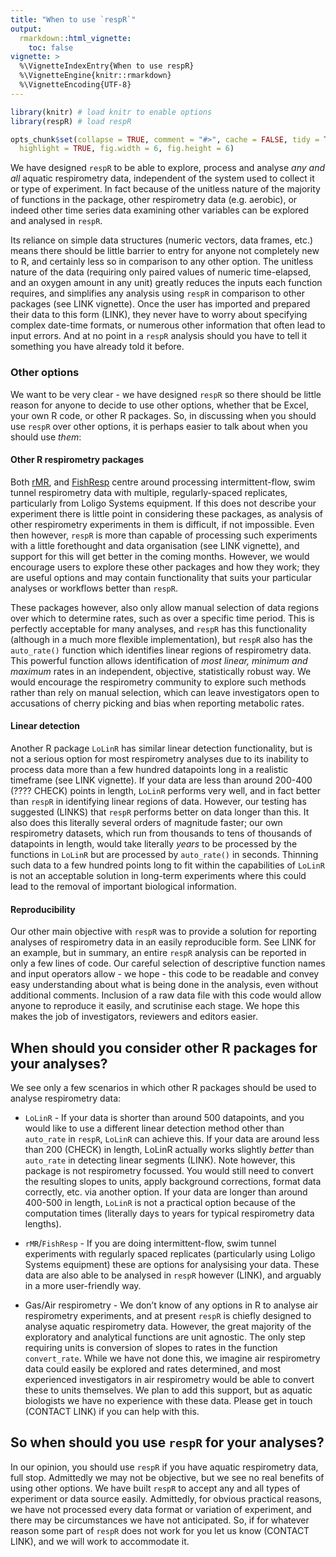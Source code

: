 ```yaml
---
title: "When to use `respR`"
output: 
  rmarkdown::html_vignette:
    toc: false
vignette: >
  %\VignetteIndexEntry{When to use respR}
  %\VignetteEngine{knitr::rmarkdown}
  %\VignetteEncoding{UTF-8}
---
```


```r
library(knitr) # load knitr to enable options
library(respR) # load respR

opts_chunk$set(collapse = TRUE, comment = "#>", cache = FALSE, tidy = TRUE, 
  highlight = TRUE, fig.width = 6, fig.height = 6)
```

We have designed `respR` to be able to explore, process and analyse *any and all* aquatic respirometry data, independent of the system used to collect it or type of experiment. In fact because of the unitless nature of the majority of functions in the package, other respirometry data (e.g. aerobic), or indeed other time series data examining other variables can be explored and analysed in `respR`. 

Its reliance on simple data structures (numeric vectors, data frames, etc.) means there should be little barrier to entry for anyone not completely new to R, and certainly less so in comparison to any other option. The unitless nature of the data (requiring only paired values of numeric time-elapsed, and an oxygen amount in any unit) greatly reduces the inputs each function requires, and simplifies any analysis using `respR` in comparison to other packages (see LINK vignette). Once the user has imported and prepared their data to this form (LINK), they never have to worry about specifying complex date-time formats, or numerous other information that often lead to input errors. And at no point in a `respR` analysis should you have to tell it something you have already told it before. 

### Other options
We want to be very clear - we have designed `respR` so there should be little reason for anyone to decide to use other options, whether that be Excel, your own R code, or other R packages. So, in discussing when you should use `respR` over other options, it is perhaps easier to talk about when you should use *them*:

#### Other R respirometry packages 
Both [rMR](https://cran.r-project.org/web/packages/rMR/index.html), and [FishResp](https://fishresp.org) centre around processing intermittent-flow, swim tunnel respirometry data with multiple, regularly-spaced replicates, particularly from Loligo Systems equipment. If this does not describe your experiment there is little point in considering these packages, as analysis of other respirometry experiments in them is difficult, if not impossible. Even then however, `respR` is more than capable of processing such experiments with a little forethought and data organisation (see LINK vignette), and support for this will get better in the coming months. However, we would encourage users to explore these other packages and how they work; they are useful options and may contain functionality that suits your particular analyses or workflows better than `respR`. 

These packages however, also only allow manual selection of data regions over which to determine rates, such as over a specific time period. This is perfectly acceptable for many analyses, and `respR` has this functionality (although in a much more flexible implementation), but `respR` also has the `auto_rate()` function which identifies linear regions of respirometry data. This powerful function allows identification of *most linear, minimum and maximum* rates in an independent, objective, statistically robust way. We would encourage the respirometry community to explore such methods rather than rely on manual selection, which can leave investigators open to accusations of cherry picking and bias when reporting metabolic rates. 

#### Linear detection
Another R package `LoLinR` has similar linear detection functionality, but is not a serious option for most respirometry analyses due to its inability to process data more than a few hundred datapoints long in a realistic timeframe (see LINK vignette). If your data are less than around 200-400 (???? CHECK) points in length, `LoLinR` performs very well, and in fact better than `respR` in identifying linear regions of data. However, our testing has suggested (LINKS) that `respR` performs better on data longer than this. It also does this literally several orders of magnitude faster; our own respirometry datasets, which run from thousands to tens of thousands of datapoints in length, would take literally *years* to be processed by the functions in `LoLinR` but are processed by `auto_rate()` in seconds. Thinning such data to a few hundred points long to fit within the capabilities of `LoLinR` is not an acceptable solution in long-term experiments where this could lead to the removal of important biological information. 

#### Reproducibility 
Our other main objective with `respR` was to provide a solution for reporting analyses of respirometry data in an easily reproducible form. See LINK for an example, but in summary, an entire `respR` analysis can be reported in only a few lines of code. Our careful selection of descriptive function names and input operators allow - we hope - this code to be readable and convey easy understanding about what is being done in the analysis, even without additional comments. Inclusion of a raw data file with this code would allow anyone to reproduce it easily, and scrutinise each stage. We hope this makes the job of investigators, reviewers and editors easier. 

## When should you consider other R packages for your analyses?

We see only a few scenarios in which other R packages should be used to analyse respirometry data: 

- `LoLinR` - If your data is shorter than around 500 datapoints, and you would like to use a different linear detection method other than `auto_rate` in `respR`, `LoLinR` can achieve this. If your data are around less than 200 (CHECK) in length, LoLinR actually works slightly *better* than `auto_rate` in detecting linear segments (LINK). Note however, this package is not respirometry focussed. You would still need to convert the resulting slopes to units, apply background corrections, format data correctly, etc. via another option. If your data are longer than around 400-500 in length, `LoLinR` is not a practical option because of the computation times (literally days to years for typical respirometry data lengths). 

- `rMR`/`FishResp` - If you are doing intermittent-flow, swim tunnel experiments with regularly spaced replicates (particularly using Loligo Systems equipment) these are options for analysising your data. These data are also able to be analysed in `respR` however (LINK), and arguably in a more user-friendly way. 

- Gas/Air respirometry - We don't know of any options in R to analyse air respirometry experiments, and at present `respR` is chiefly designed to analyse aquatic respirometry data. However, the great majority of the exploratory and analytical functions are unit agnostic. The only step requiring units is conversion of slopes to rates in the function `convert_rate`. While we have not done this, we imagine air respirometry data could easily be explored and rates determined, and most experienced investigators in air respirometry would be able to convert these to units themselves. We plan to add this support, but as aquatic biologists we have no experience with these data. Please get in touch (CONTACT LINK) if you can help with this. 

## So when should you use `respR` for your analyses?
In our opinion, you should use `respR` if you have aquatic respirometry data, full stop. Admittedly we may not be objective, but we see no real benefits of using other options. We have built `respR` to accept any and all types of experiment or data source easily. Admittedly, for obvious practical reasons, we have not processed every data format or variation of experiment, and there may be circumstances we have not anticipated. So, if for whatever reason some part of `respR` does not work for you let us know (CONTACT LINK), and we will work to accommodate it.  

